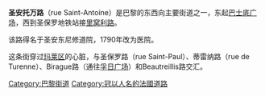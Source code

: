 {{Paris_streetbox
| arr_num=4 
| streetname=圣安托万路 
| x=
| y=
| paris_map=[[Image:paris_plan_wee_green_jms.jpg|Image:paris plan wee green jms.jpg]] 
| arr1=第四区
| quarter=Arsenal. Saint-Gervais.
| begins=巴士第广场3号
| ends=Sévigné路2号，Fourcy路16号
| length=603
| width=21,50
| creation=
| denomination=
| area_map=
| caption=
}}

'''圣安托万路'''（rue Saint-Antoine）是巴黎的东西向主要街道之一，东起[[巴士底广场|巴士底广场]]，西到圣保罗地铁站接[[里窝利路|里窝利路]]。 

该路得名于圣安东尼修道院，1790年改为医院。 

这条街穿过[[玛莱区|玛莱区]]的心脏，与圣保罗路（rue Saint-Paul）、蒂雷纳路（rue de Turenne）、Birague路（通往[[孚日广场|孚日广场]]）和Beautreillis路交汇。 

[[Category:巴黎街道|Category:巴黎街道]]
[[Category:冠以人名的法國道路|Category:冠以人名的法國道路]]
